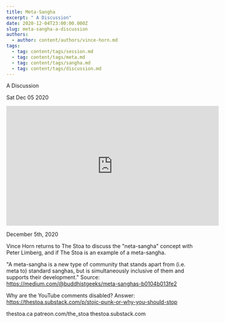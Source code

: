 ```yaml
---
title: Meta-Sangha
excerpt: " A Discussion"
date: 2020-12-04T23:00:00.000Z
slug: meta-sangha-a-discussion
authors:
  - author: content/authors/vince-horn.md
tags:
  - tag: content/tags/session.md
  - tag: content/tags/meta.md
  - tag: content/tags/sangha.md
  - tag: content/tags/discussion.md
---
```




 A Discussion

Sat Dec 05 2020

<iframe width="560" height="315" src="https://www.youtube.com/embed/eXIOxL0NlxA" title="Meta-Sangha: A Discussion w/ Vince Horn" frameborder="0" allow="accelerometer; autoplay; clipboard-write; encrypted-media; gyroscope; picture-in-picture" allowfullscreen ></iframe>

December 5th, 2020

Vince Horn returns to The Stoa to discuss the "neta-sangha" concept with Peter Limberg, and if The Stoa is an example of a meta-sangha.

"A meta-sangha is a new type of community that stands apart from (i.e. meta to) standard sanghas, but is simultaneously inclusive of them and supports their development." Source: https://medium.com/@buddhistgeeks/meta-sanghas-b0104b013fe2

Why are the YouTube comments disabled? Answer: https://thestoa.substack.com/p/stoic-punk-or-why-you-should-stop

thestoa.ca
patreon.com/the_stoa
thestoa.substack.com


